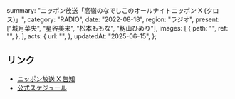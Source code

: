   summary: "ニッポン放送「高嶺のなでしこのオールナイトニッポン X (クロス)」",
  category: "RADIO",
  date: "2022-08-18",
  region: "ラジオ",
  present: ["城月菜央", "星谷美来", "松本ももな", "籾山ひめり"],
  images: [
    {
      path: "",
      ref: "",
    },
  ],
  acts: {
    url: "",
  },
  updatedAt: "2025-06-15",
};

## リンク

- [ニッポン放送 X 告知](https://x.com/1242_PR/status/1560277852125560832)
- [公式スケジュール](https://takanenonadeshiko.jp/?p=359)
